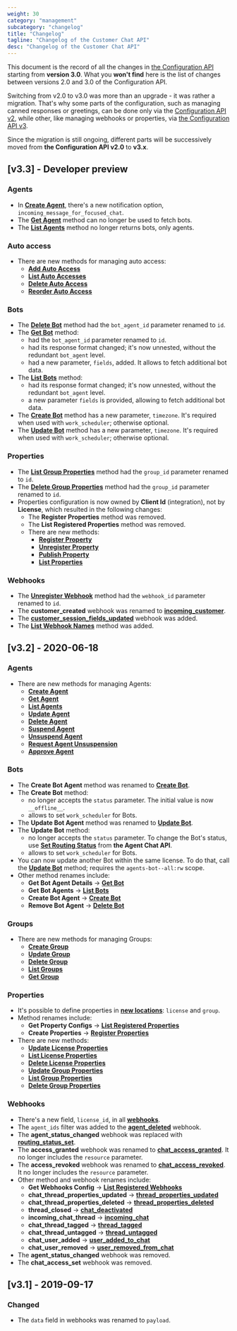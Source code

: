 ```yaml
---
weight: 30
category: "management"
subcategory: "changelog"
title: "Changelog"
tagline: "Changelog of the Customer Chat API"
desc: "Changelog of the Customer Chat API"
---
```


This document is the record of all the changes in [the Configuration API](/management/configuration-api/) starting from **version 3.0**. What you **won't find** here is the list of changes between versions 2.0 and 3.0 of the Configuration API.

Switching from v2.0 to v3.0 was more than an upgrade - it was rather a migration. That's why some parts of the configuration, such as managing canned responses or greetings, can be done only via the [Configuration API v2](/management/configuration-api/v2.0/), while other, like managing webhooks or properties, via [the Configuration API v3](/management/configuration-api/).

Since the migration is still ongoing, different parts will be successively moved from **the Configuration API v2.0** to **v3.x**.

## [v3.3] - Developer preview

### Agents

- In [**Create Agent**](/management/configuration-api/v3.3/#create-agent), there's a new notification option, `incoming_message_for_focused_chat`.
- The [**Get Agent**](/management/configuration-api/v3.3/#get-agent) method can no longer be used to fetch bots.
- The [**List Agents**](/management/configuration-api/v3.3/#list-agents) method no longer returns bots, only agents.

### Auto access

- There are new methods for managing auto access:
  - [**Add Auto Access**](/management/configuration-api/v3.3/#add-auto-access)
  - [**List Auto Accesses**](/management/configuration-api/v3.3/#list-auto-accesses)
  - [**Delete Auto Access**](/management/configuration-api/v3.3/#delete-auto-access)
  - [**Reorder Auto Access**](/management/configuration-api/v3.3/#reorder-auto-access)

### Bots

- The [**Delete Bot**](/management/configuration-api/v3.3/#delete-bot) method had the `bot_agent_id` parameter renamed to `id`.
- The [**Get Bot**](/management/configuration-api/v3.3/#get-bot) method:
  - had the `bot_agent_id` parameter renamed to `id`.
  - had its response format changed; it's now unnested, without the redundant `bot_agent` level.
  - had a new parameter, `fields`, added. It allows to fetch additional bot data.
- The [**List Bots**](/management/configuration-api/v3.3/#list-bots) method:
  - had its response format changed; it's now unnested, without the redundant `bot_agent` level.
  - a new parameter `fields` is provided, allowing to fetch additional bot data.
- The [**Create Bot**](/management/configuration-api/v3.3/#create-bot) method has a new parameter, `timezone`. It's required when used with `work_scheduler`; otherwise optional.
- The [**Update Bot**](/management/configuration-api/v3.3/#update-bot) method has a new parameter, `timezone`. It's required when used with `work_scheduler`; otherwise optional.

### Properties

- The [**List Group Properties**](/management/configuration-api/v3.3/#list-group-properties) method had the `group_id` parameter renamed to `id`.
- The [**Delete Group Properties**](/management/configuration-api/v3.3/#delete-group-properties) method had the `group_id` parameter renamed to `id`.
- Properties configuration is now owned by **Client Id** (integration), not by **License**, which resulted in the following changes:
  - The **Register Properties** method was removed.
  - The **List Registered Properties** method was removed.
  - There are new methods:
    - [**Register Property**](/management/configuration-api/v3.3/#register-property)
    - [**Unregister Property**](/management/configuration-api/v3.3/#unregister-property)
    - [**Publish Property**](/management/configuration-api/v3.3/#publish-property)
    - [**List Properties**](/management/configuration-api/v3.3/#list-properties)

### Webhooks

- The [**Unregister Webhook**](/management/configuration-api/v3.3/#unregister-webhook) method had the `webhook_id` parameter renamed to `id`.
- The **customer_created** webhook was renamed to [**incoming_customer**](/management/configuration-api/v3.3/#incoming_customer).
- The [**customer_session_fields_updated**](/management/configuration-api/v3.3/#customer_session_fields_updated) webhook was added.
- The [**List Webhook Names**](/management/configuration-api/v3.3/#list-webhook-names) method was added.

## [v3.2] - 2020-06-18

### Agents

- There are new methods for managing Agents:
  - [**Create Agent**](/management/configuration-api/v3.2/#create-agent)
  - [**Get Agent**](/management/configuration-api/v3.2/#get-agent)
  - [**List Agents**](/management/configuration-api/v3.2/#list-agents)
  - [**Update Agent**](/management/configuration-api/v3.2/#update-agent)
  - [**Delete Agent**](/management/configuration-api/v3.2/#delete-agent)
  - [**Suspend Agent**](/management/configuration-api/v3.2/#suspend-agent)
  - [**Unsuspend Agent**](/management/configuration-api/v3.2/#unsuspend-agent)
  - [**Request Agent Unsuspension**](/management/configuration-api/v3.2/#request-agent-unsuspension)
  - [**Approve Agent**](/management/configuration-api/v3.2/#approve-agent)

### Bots

- The **Create Bot Agent** method was renamed to [**Create Bot**](/management/configuration-api/v3.2/#create-bot).
- The **Create Bot** method:
  - no longer accepts the `status` parameter. The initial value is now `__offline__`.
  - allows to set `work_scheduler` for Bots.
- The **Update Bot Agent** method was renamed to [**Update Bot**](/management/configuration-api/v3.2/#update-bot).
- The **Update Bot** method:
  - no longer accepts the `status` parameter. To change the Bot's status, use [**Set Routing Status**](/messaging/agent-chat-api/v3.2/#set-routing-status) from **the Agent Chat API**.
  - allows to set `work_scheduler` for Bots.
- You can now update another Bot within the same license. To do that, call the [**Update Bot**](/management/configuration-api/v3.2/#update-bot) method; requires the `agents-bot--all:rw` scope.
- Other method renames include:
  - **Get Bot Agent Details** -> [**Get Bot**](/management/configuration-api/v3.2/#get-bot)
  - **Get Bot Agents** -> [**List Bots**](/management/configuration-api/v3.2/#list-bots)
  - **Create Bot Agent** -> [**Create Bot**](/management/configuration-api/v3.2/#create-bot)
  - **Remove Bot Agent** -> [**Delete Bot**](/management/configuration-api/v3.2/#delete-bot)

### Groups

- There are new methods for managing Groups:
  - [**Create Group**](/management/configuration-api/v3.2/#create-group)
  - [**Update Group**](/management/configuration-api/v3.2/#update-group)
  - [**Delete Group**](/management/configuration-api/v3.2/#delete-group)
  - [**List Groups**](/management/configuration-api/v3.2/#list-groups)
  - [**Get Group**](/management/configuration-api/v3.2/#get-group)

### Properties

- It's possible to define properties in [**new locations**](/management/configuration-api/v3.2/#property-locations): `license` and `group`.
- Method renames include:
  - **Get Property Configs** -> [**List Registered Properties**](/management/configuration-api/v3.2/#list-registered-properties)
  - **Create Properties** -> [**Register Properties**](/management/configuration-api/v3.2/#register-properties)
- There are new methods:
  - [**Update License Properties**](/management/configuration-api/v3.2/#update-license-properties)
  - [**List License Properties**](/management/configuration-api/v3.2/#list-license-properties)
  - [**Delete License Properties**](/management/configuration-api/v3.2/#delete-license-properties)
  - [**Update Group Properties**](/management/configuration-api/v3.2/#update-group-properties)
  - [**List Group Properties**](/management/configuration-api/v3.2/#list-group-properties)
  - [**Delete Group Properties**](/management/configuration-api/v3.2/#delete-group-properties)

### Webhooks

- There's a new field, `license_id`, in all [**webhooks**](/management/configuration-api/v3.2/#webhooks).
- The `agent_ids` filter was added to the [**agent_deleted**](/management/configuration-api/v3.2/#triggering-actions) webhook.
- The **agent_status_changed** webhook was replaced with [**routing_status_set**](/management/configuration-api/v3.2/#routing_status_set).
- The **access_granted** webhook was renamed to [**chat_access_granted**](/management/configuration-api/v3.2/#chat_access_granted). It no longer includes the `resource` parameter.
- The **access_revoked** webhook was renamed to [**chat_access_revoked**](/management/configuration-api/v3.2/#chat_access_revoked). It no longer includes the `resource` parameter.
- Other method and webhook renames include:
  - **Get Webhooks Config** -> [**List Registered Webhooks**](/management/configuration-api/v3.2/#list-registered-webhooks)
  - **chat_thread_properties_updated** -> [**thread_properties_updated**](/management/configuration-api/v3.2/#thread_properties_updated)
  - **chat_thread_properties_deleted** -> [**thread_properties_deleted**](/management/configuration-api/v3.2/#thread_properties_deleted)
  - **thread_closed** -> [**chat_deactivated**](/management/configuration-api/v3.2/#chat_deactivated)
  - **incoming_chat_thread** -> [**incoming_chat**](/management/configuration-api/v3.2/#incoming_chat)
  - **chat_thread_tagged** -> [**thread_tagged**](/management/configuration-api/v3.2/#thread_tagged)
  - **chat_thread_untagged** -> [**thread_untagged**](/management/configuration-api/v3.2/#thread_untagged)
  - **chat_user_added** -> [**user_added_to_chat**](/management/configuration-api/v3.2/#user_added_to_chat)
  - **chat_user_removed** -> [**user_removed_from_chat**](/management/configuration-api/v3.2/#user_removed_from_chat)
- The **agent_status_changed** webhook was removed.
- The **chat_access_set** webhook was removed.

## [v3.1] - 2019-09-17

### Changed

- The `data` field in webhooks was renamed to `payload`.
